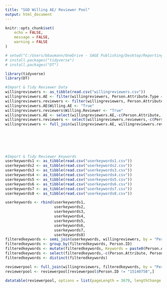 ---
title: "SGO Willing AE/ Reviewer Pool"
output: html_document
---

<style type="text/css">
div.main-container {
  max-width: 1400px;
  margin-left: auto;
  margin-right: auto;
}
</style>


```{r setup, include=FALSE}
knitr::opts_chunk$set(
	echo = FALSE,
	message = FALSE,
	warning = FALSE
)
```


```{r data}
# setwd("C:/Users/bbaumann/OneDrive - SAGE Publishing/Desktop/Reporting Projects/R/reviewerpool")
# install.packages("tidyverse")
# install.packages("DT")

library(tidyverse)
library(DT)

#Import & Tidy Reviewer Data
willingreviewers <- as_tibble(read.csv("willingreviewers.csv"))
willingreviewers.AE <- filter(willingreviewers, Person.Attribute.Type == "Willing Article Editor")
willingreviewers.reviewers <- filter(willingreviewers, Person.Attribute.Type == "Willing Reviewer")
willingreviewers.AE$Willing.AE <- "True"
willingreviewers.reviewers$Willing.Reviewer <- "True"
willingreviewers.AE <- select(willingreviewers.AE,-c(Person.Attribute, Person.Attribute.Type))
willingreviewers.reviewers <- select(willingreviewers.reviewers,-c(Person.Attribute, Person.Attribute.Type))
willingreviewers <- full_join(willingreviewers.AE, willingreviewers.reviewers, by = c("Person.ID",
                                                                                      "Salutation",
                                                                                      "Full.Name",
                                                                                      "Institution",
                                                                                      "Country.Region",
                                                                                      "Primary.E.mail.Address"))

#Import & Tidy Reviewer Keywords
userkeywords1 <- as_tibble(read.csv("userkeywords1.csv"))
userkeywords2 <- as_tibble(read.csv("userkeywords2.csv"))
userkeywords3 <- as_tibble(read.csv("userkeywords3.csv"))
userkeywords4 <- as_tibble(read.csv("userkeywords4.csv"))
userkeywords5 <- as_tibble(read.csv("userkeywords5.csv"))
userkeywords6 <- as_tibble(read.csv("userkeywords6.csv"))
userkeywords7 <- as_tibble(read.csv("userkeywords7.csv"))
userkeywords8 <- as_tibble(read.csv("userkeywords8.csv"))

userkeywords <- rbind(userkeywords1,
                      userkeywords2,
                      userkeywords3,
                      userkeywords4,
                      userkeywords5,
                      userkeywords6,
                      userkeywords7,
                      userkeywords8)
filteredkeywords <- semi_join(userkeywords, willingreviewers, by = "Person.ID")
filteredkeywords <- group_by(filteredkeywords, Person.ID)
filteredkeywords <- mutate(filteredkeywords, Keywords = paste0(Person.Attribute, sep =  ", ", collapse = "")) 
filteredkeywords <- select(filteredkeywords,-c(Person.Attribute, Person.Attribute.Type))
filteredkeywords <- distinct(filteredkeywords)

reviewerpool <- full_join(willingreviewers, filteredkeywords, by = "Person.ID")
reviewerpool <- reviewerpool[reviewerpool$Person.ID != "15140758",]

```


```{r table}
datatable(reviewerpool, options = list(pageLength = 3679, lengthChange = FALSE), rownames = FALSE)

```

